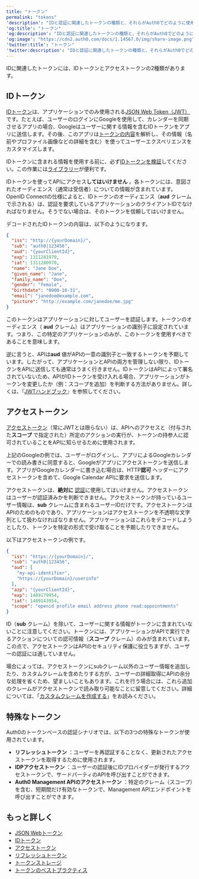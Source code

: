 ```yaml
---
title: "トークン"
permalink: "tokens"
'description': "IDと認証に関連したトークンの種類と、それらがAuth0でどのように使用されるかを説明します。"
'og:title': "トークン"
'og:description': "IDと認証に関連したトークンの種類と、それらがAuth0でどのように使用されるかを説明します。"
'og:image': "https://cdn2.auth0.com/docs/1.14567.0/img/share-image.png"
'twitter:title': "トークン"
'twitter:description': "IDと認証に関連したトークンの種類と、それらがAuth0でどのように使用されるかを説明します。"
---
```


IDに関連したトークンには、IDトークンとアクセストークンの2種類があります。

## IDトークン

[IDトークン](/docs/ja-jp/secure/tokens/id-tokens)は、アプリケーションでのみ使用される[JSON Web Token（JWT）](/docs/ja-jp/secure/tokens/json-web-tokens)です。たとえば、ユーザーのログインにGoogleを使用して、カレンダーを同期させるアプリの場合、Googleはユーザーに関する情報を含むIDトークンをアプリに送信します。その後、このアプリは[トークンの内容](https://openid.net/specs/openid-connect-core-1_0.html#StandardClaims)を解析し、その情報（名前やプロファイル画像などの詳細を含む）を使ってユーザーエクスペリエンスをカスタマイズします。

<Callout icon="file-lines" color="#0EA5E9" iconType="regular">

IDトークンに含まれる情報を使用する前に、必ず[IDトークンを検証](/docs/ja-jp/secure/tokens/id-tokens/validate-id-tokens)してください。この作業には[ライブラリー](https://jwt.io/#libraries-io)が便利です。

</Callout>

IDトークンを使ってAPIにアクセス**してはいけません** 。各トークンには、意図されたオーディエンス（通常は受信者）についての情報が含まれています。<Tooltip data-tooltip-id="react-containers-DefinitionTooltip-0" href="/docs/ja-jp/glossary?term=openid" tip="OpenID: アプリケーションがログイン情報を収集および保存することなくにユーザーのIDを検証できるようにする認証用のオープン標準。" cta="用語集の表示">OpenID</Tooltip> Connectの仕様によると、IDトークンのオーディエンス（**aud** クレームで示される）は、認証を要求しているアプリケーションのクライアントIDでなければなりません。そうでない場合は、そのトークンを信頼してはいけません。

デコードされたIDトークンの内容は、以下のようになります。

```json lines
{
  "iss": "http://{yourDomain}/",
  "sub": "auth0|123456",
  "aud": "{yourClientId}",
  "exp": 1311281970,
  "iat": 1311280970,
  "name": "Jane Doe",
  "given_name": "Jane",
  "family_name": "Doe",
  "gender": "female",
  "birthdate": "0000-10-31",
  "email": "janedoe@example.com",
  "picture": "http://example.com/janedoe/me.jpg"
}
```

このトークンはアプリケーションに対してユーザーを認証します。トークンのオーディエンス（ **aud** クレーム）はアプリケーションの識別子に設定されています。つまり、この特定のアプリケーションのみが、このトークンを使用すべきであることを意味します。

逆に言うと、APIは**aud** 値がAPIの一意の識別子と一致するトークンを予期しています。したがって、アプリケーションとAPIの両方を管理しない限り、IDトークンをAPIに送信しても通常はうまく行きません。IDトークンはAPIによって署名されていないため、APIがIDトークンを受け入れる場合、アプリケーションがトークンを変更したか（例：スコープを追加）を判断する方法がありません。詳しくは、『[JWTハンドブック](https://auth0.com/resources/ebooks/jwt-handbook)』を参照してください。

## アクセストークン

[アクセストークン](/docs/ja-jp/secure/tokens/access-tokens)（常に<Tooltip data-tooltip-id="react-containers-DefinitionTooltip-3" href="/docs/ja-jp/glossary?term=json-web-token" tip="JSON Web Token（JWT）: 二者間のクレームを安全に表現するために使用される標準IDトークン形式（および多くの場合、アクセストークン形式）。" cta="用語集の表示">JWT</Tooltip>とは限らない）は、APIへのアクセスと（付与された**スコープ** で指定された）所定のアクションの実行が、トークンの持参人に認可されていることをAPIに知らせるために使用されます。

上記のGoogleの例では、ユーザーがログインし、アプリによるGoogleカレンダーでの読み書きに同意すると、Googleがアプリにアクセストークンを送信します。アプリがGoogleカレンダーに書き込む場合は、HTTP**認可** ヘッダーにアクセストークンを含めて、Google Calendar APIに要求を送信します。

アクセストークンは、**絶対に** [認証](/docs/ja-jp/authenticate)に使用してはいけません。アクセストークンはユーザーが認証済みかを判断できません。アクセストークンが持っているユーザー情報は、**sub** クレームに含まれるユーザーIDだけです。アクセストークンはAPIのためのものであり、アプリケーションはアクセストークンを不透明な文字列として扱わなければなりません。アプリケーションはこれらをデコードしようとしたり、トークンを特定の形式で受け取ることを予期したりできません。

以下はアクセストークンの例です。

```json lines
{
  "iss": "https://{yourDomain}/",
  "sub": "auth0|123456",
  "aud": [
    "my-api-identifier",
    "https://{yourDomain}/userinfo"
  ],
  "azp": "{yourClientId}",
  "exp": 1489179954,
  "iat": 1489143954,
  "scope": "openid profile email address phone read:appointments"
}
```

ID（**sub** クレーム）を除いて、ユーザーに関する情報がトークンに含まれていないことに注意してください。トークンには、アプリケーションがAPIで実行できるアクションについての認可情報（**スコープ** クレーム）のみが含まれています。この点で、アクセストークンはAPIのセキュリティ保護に役立ちますが、ユーザーの認証には適していません。

場合によっては、アクセストークンにsubクレーム以外のユーザー情報を追加したり、カスタムクレームを含めたりする方が、ユーザーの詳細取得にAPIの余分な処理を省くため、望ましいこともあります。これを行う場合には、これら追加のクレームがアクセストークンで読み取り可能なことに留意してください。詳細については、「[カスタムクレームを作成する](/docs/ja-jp/secure/tokens/json-web-tokens/create-custom-claims)」をお読みください。

## 特殊なトークン

Auth0のトークンベースの認証シナリオでは、以下の3つの特殊なトークンが使用されています。

* **リフレッシュトークン** ：ユーザーを再認証することなく、更新されたアクセストークンを取得するために使用されます。
* **<Tooltip data-tooltip-id="react-containers-DefinitionTooltip-2" href="/docs/ja-jp/glossary?term=idp" tip="IDプロバイダー（IdP）: デジタルIDを保存および管理するサービス。" cta="用語集の表示">IDP</Tooltip>アクセストークン** ：ユーザーの認証後にIDプロバイダーが発行するアクセストークンで、サードパーティのAPIを呼び出すことができます。
* **Auth0 <Tooltip data-tooltip-id="react-containers-DefinitionTooltip-0" href="/docs/ja-jp/glossary?term=management-api" tip="Management API: 顧客が管理タスクを実行できるようにするための製品。" cta="用語集の表示">Management API</Tooltip>のアクセストークン** ：特定のクレーム（スコープ）を含む、短期間だけ有効なトークンで、Management APIエンドポイントを呼び出すことができます。

## もっと詳しく

* [JSON Webトークン](/docs/ja-jp/secure/tokens/json-web-tokens)
* [IDトークン](/docs/ja-jp/secure/tokens/id-tokens)
* [アクセストークン](/docs/ja-jp/secure/tokens/access-tokens)
* [リフレッシュトークン](/docs/ja-jp/secure/tokens/refresh-tokens)
* [トークンストレージ](/docs/ja-jp/secure/security-guidance/data-security/token-storage)
* [トークンのベストプラクティス](/docs/ja-jp/secure/tokens/token-best-practices)